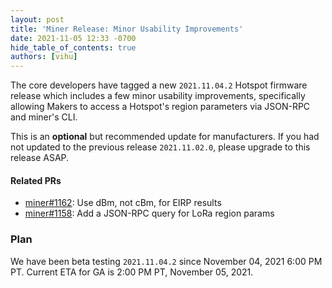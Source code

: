 ```yaml
---
layout: post
title: 'Miner Release: Minor Usability Improvements'
date: 2021-11-05 12:33 -0700
hide_table_of_contents: true
authors: [vihu]
---
```


The core developers have tagged a new `2021.11.04.2` Hotspot firmware release which includes a few
minor usability improvements, specifically allowing Makers to access a Hotspot's region parameters
via JSON-RPC and miner's CLI.

<!--truncate-->

This is an **optional** but recommended update for manufacturers. If you had not updated to the
previous release `2021.11.02.0`, please upgrade to this release ASAP.

#### Related PRs

- [miner#1162](https://github.com/helium/miner/pull/1162): Use dBm, not cBm, for EIRP results
- [miner#1158](https://github.com/helium/miner/pull/1158): Add a JSON-RPC query for LoRa region
  params

### Plan

We have been beta testing `2021.11.04.2` since November 04, 2021 6:00 PM PT. Current ETA for GA is
2:00 PM PT, November 05, 2021.

